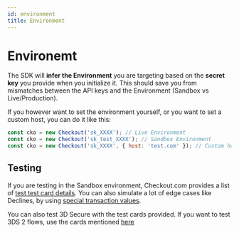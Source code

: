 ```yaml
---
id: environment
title: Environment
---
```


# Environemt

The SDK will **infer the Environment** you are targeting based on the **secret key** you provide when you initialize it. This should save you from mismatches between the API keys and the Environment (Sandbox vs Live/Production).

If you however want to set the environment yourself, or you want to set a custom host, you can do it like this:

```js
const cko = new Checkout('sk_XXXX'); // Live Environment
const cko = new Checkout('sk_test_XXXX'); // Sandbox Environment
const cko = new Checkout('sk_XXXX', { host: 'test.com' }); // Custom host
```

## Testing

If you are testing in the Sandbox environment, Checkout.com provides a list of [test test card details](https://docs.checkout.com/docs/testing#section-test-card-numbers). You can also simulate a lot of edge cases like Declines, by using [special transaction values](https://docs.checkout.com/docs/testing#section-response-codes).

<Information type="note">
    You can also test 3D Secure with the test cards provided. If you want to test 3DS 2 flows, use the cards mentioned <a href="https://docs.checkout.com/docs/testing#section-3-ds-test-cards">here</a>
</Information>
